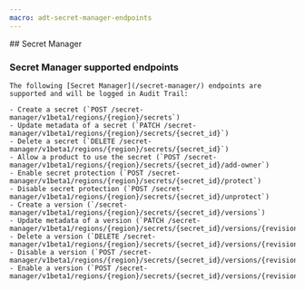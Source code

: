 ```yaml
---
macro: adt-secret-manager-endpoints
---
```


<Concept>
  ## Secret Manager

  ### Secret Manager supported endpoints

    The following [Secret Manager](/secret-manager/) endpoints are supported and will be logged in Audit Trail:

    - Create a secret (`POST /secret-manager/v1beta1/regions/{region}/secrets`)
    - Update metadata of a secret (`PATCH /secret-manager/v1beta1/regions/{region}/secrets/{secret_id}`)
    - Delete a secret (`DELETE /secret-manager/v1beta1/regions/{region}/secrets/{secret_id}`)
    - Allow a product to use the secret (`POST /secret-manager/v1beta1/regions/{region}/secrets/{secret_id}/add-owner`)
    - Enable secret protection (`POST /secret-manager/v1beta1/regions/{region}/secrets/{secret_id}/protect`)
    - Disable secret protection (`POST /secret-manager/v1beta1/regions/{region}/secrets/{secret_id}/unprotect`)
    - Create a version (`/secret-manager/v1beta1/regions/{region}/secrets/{secret_id}/versions`)
    - Update metadata of a version (`PATCH /secret-manager/v1beta1/regions/{region}/secrets/{secret_id}/versions/{revision}`)
    - Delete a version (`DELETE /secret-manager/v1beta1/regions/{region}/secrets/{secret_id}/versions/{revision}`)
    - Disable a version (`POST /secret-manager/v1beta1/regions/{region}/secrets/{secret_id}/versions/{revision}/disable`)
    - Enable a version (`POST /secret-manager/v1beta1/regions/{region}/secrets/{secret_id}/versions/{revision}/enable`)
</Concept>
